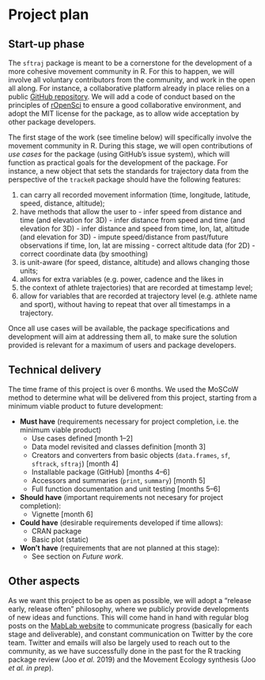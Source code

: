 # Project plan

## Start-up phase
<!--
Covering the planning phase, this section should provide a relatively detailed plan of how work will start on the project. This section is important because projects need to get up and running quickly.


 - [ ] Setting up collaboration platform inc. code for contributors etc.
 - [ ] Licence decisions
 - [ ] Reporting framework
-->

The `sftraj` package is meant to be a cornerstone for the development
of a more cohesive movement community in R. For this to happen, we
will involve all voluntary contributors from the community, and work
in the open all along. For instance, a collaborative platform already
in place relies on a public [GitHub
repository](https://github.com/mablab/sftraj). We will add a code of
conduct based on the principles of
[rOpenSci](https://ropensci.org/code-of-conduct/) to ensure a good
collaborative environment, and adopt the MIT license for the package,
as to allow wide acceptation by other package developers.

The first stage of the work (see timeline below) will specifically
involve the movement community in R. During this stage, we will open
contributions of *use cases* for the package (using GitHub's issue
system), which will function as practical goals for the development of
the package. For instance, a new object that sets the standards for
trajectory data from the perspective of the `trackeR` package should
have the following features:

  1. can carry all recorded movement information (time, longitude,
     latitude, speed, distance, altitude);
  2. have methods that allow the user to
    - infer speed from distance and time (and elevation for 3D)
    - infer distance from speed and time (and elevation for 3D)
    - infer distance and speed from time, lon, lat, altitude (and
      elevation for 3D)
    - impute speed/distance from past/future observations if time,
      lon, lat are missing
    - correct altitude data (for 2D)
    - correct coordinate data (by smoothing)
  3. is unit-aware (for speed, distance, altitude) and allows changing
     those units;
  4. allows for extra variables (e.g. power, cadence and the likes in
  5. the context of athlete trajectories) that are recorded at
     timestamp level;
  6. allow for variables that are recorded at trajectory level
     (e.g. athlete name and sport), without having to repeat that over
     all timestamps in a trajectory.

Once all use cases will be available, the package specifications and
development will aim at addressing them all, to make sure the solution
provided is relevant for a maximum of users and package developers.


## Technical delivery
<!--
Covering the actual delivery of the project this section should provide at least a high-level the implementation. 

Including target dates is really important as you need to be committed and the ISC need to have a means of tracking delivery
-->

The time frame of this project is over 6 months.  We used the MoSCoW
method to determine what will be delivered from this project, starting
from a minimum viable product to future development:

  * **Must have** (requirements necessary for project completion,
    i.e. the minimum viable product)
    * Use cases defined [month 1–2]
    * Data model revisited and classes definition [month 3]
    * Creators and converters from basic objects (`data.frames`, `sf`,
      `sftrack`, `sftraj`) [month 4]
    * Installable package (GitHub) [months 4–6]
    * Accessors and summaries (`print`, `summary`) [month 5]
    * Full function documentation and unit testing [months 5–6]
  * **Should have** (important requirements not necesary for project
    completion):
    * Vignette [month 6]
  * **Could have** (desirable requirements developed if time allows):
    * CRAN package
    * Basic plot (static)
  * **Won't have** (requirements that are not planned at this stage):
    * See section on *Future work*.


## Other aspects
<!--
Covering non-technical activities like on-going publicity, paper preparation, discussion groups etc. that might be required to facilitate successful delivery of the project.

 - [ ] Announcement post
 - [ ] Delivery blog post
 - [ ] Twitter
 - [ ] UseR!
 - [ ] ISC meetings
-->

As we want this project to be as open as possible, we will adopt a
"release early, release often" philosophy, where we publicly provide
developments of new ideas and functions. This will come hand in hand
with regular blog posts on the [MabLab website](https://mablab.org/)
to communicate progress (basically for each stage and deliverable),
and constant communication on Twitter by the core team. Twitter and
emails will also be largely used to reach out to the community, as we
have successfully done in the past for the R tracking package review
(Joo *et al.* 2019) and the Movement Ecology synthesis (Joo *et al.*
*in prep*).
